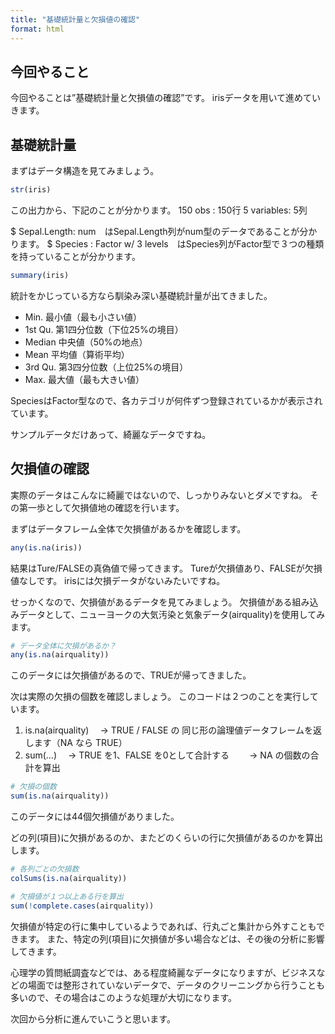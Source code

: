 ```yaml
---
title: "基礎統計量と欠損値の確認"
format: html
---
```


## 今回やること

今回やることは”基礎統計量と欠損値の確認”です。
irisデータを用いて進めていきます。

## 基礎統計量

まずはデータ構造を見てみましょう。
```r
str(iris)
```
この出力から、下記のことが分かります。
150 obs : 150行
5 variables: 5列

 $ Sepal.Length: num　はSepal.Length列がnum型のデータであることが分かります。
 $ Species     : Factor w/ 3 levels　はSpecies列がFactor型で３つの種類を持っていることが分かります。

```r
summary(iris)
```

統計をかじっている方なら馴染み深い基礎統計量が出てきました。

- Min.	最小値（最も小さい値）
- 1st Qu.	第1四分位数（下位25%の境目）
- Median	中央値（50%の地点）
- Mean	平均値（算術平均）
- 3rd Qu.	第3四分位数（上位25%の境目）
- Max.	最大値（最も大きい値）

SpeciesはFactor型なので、各カテゴリが何件ずつ登録されているかが表示されています。

サンプルデータだけあって、綺麗なデータですね。

## 欠損値の確認

実際のデータはこんなに綺麗ではないので、しっかりみないとダメですね。
その第一歩として欠損値地の確認を行います。

まずはデータフレーム全体で欠損値があるかを確認します。

```r
any(is.na(iris))
```

結果はTure/FALSEの真偽値で帰ってきます。
Tureが欠損値あり、FALSEが欠損値なしです。
irisには欠損データがないみたいですね。

せっかくなので、欠損値があるデータを見てみましょう。
欠損値がある組み込みデータとして、ニューヨークの大気汚染と気象データ(airquality)を使用してみます。

```r
# データ全体に欠損があるか？
any(is.na(airquality))
```

このデータには欠損値があるので、TRUEが帰ってきました。

次は実際の欠損の個数を確認しましょう。
このコードは２つのことを実行しています。

1. is.na(airquality)
　→ TRUE / FALSE の 同じ形の論理値データフレームを返します（NA なら TRUE）
2. sum(...)
　→ TRUE を1、FALSE を0として合計する
　　→ NA の個数の合計を算出

```r
# 欠損の個数
sum(is.na(airquality))
```

このデータには44個欠損値がありました。

どの列(項目)に欠損があるのか、またどのくらいの行に欠損値があるのかを算出します。

```r
# 各列ごとの欠損数
colSums(is.na(airquality))

# 欠損値が１つ以上ある行を算出
sum(!complete.cases(airquality))

```

欠損値が特定の行に集中しているようであれば、行丸ごと集計から外すこともできます。
また、特定の列(項目)に欠損値が多い場合などは、その後の分析に影響してきます。

心理学の質問紙調査などでは、ある程度綺麗なデータになりますが、ビジネスなどの場面では整形されていないデータで、データのクリーニングから行うことも多いので、その場合はこのような処理が大切になります。

次回から分析に進んでいこうと思います。